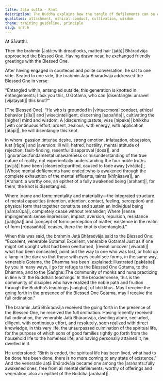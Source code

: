 ```yaml
---
title: Jaṭā sutta - Knot
description: The Buddha explains how the tangle of defilements can be disentangled through the practice of virtue, meditation, and wisdom.
qualities: attachment, ethical conduct, cultivation, wisdom
theme: training guideline, principle
slug: sn7.6
---
```


At Sāvatthi.

Then the brahmin |Jaṭā::with dreadlocks, matted hair [jaṭā]| Bhāradvāja approached the Blessed One. Having drawn near, he exchanged friendly greetings with the Blessed One.

After having engaged in courteous and polite conversation, he sat to one side. Seated to one side, the brahmin Jaṭā Bhāradvāja addressed the Blessed One in verse:

“Entangled within, entangled outside,
this generation is knotted in entanglements;
I ask you this, O Gotama,
who can |disentangle::unravel [vijaṭayati]| this knot?”

[The Blessed One]: “He who is grounded in |virtue::moral conduct, ethical behavior [sīla]| and |wise::intelligent, discerning [sapañña]|,
cultivating the [higher] mind and wisdom;
A |discerning::astute, wise [nipaka]| bhikkhu |with continuous effort::ardent, zealous, with energy, with application [ātāpī]|,
he will disentangle this knot.

In whom |passion::intense desire, strong emotion, infatuation, obsession, lust [rāga]| and |aversion::ill will, hatred, hostility, mental attitude of rejection, fault-finding, resentful disapproval [dosa]|,
and |ignorance::fundamental unawareness or misunderstanding of the true nature of reality, not experientially understanding the four noble truths [avijjā]| have been |cleansed::purified, caused to fade away [virājita]|;
|Whose mental defilements have ended::who is awakened through the complete exhaustion of the mental effluents, taints [khīṇāsava]|, an |Arahant::a worthy one, an epithet of a fully awakened being [arahant]|,
for them, the knot is disentangled.

Where |name and form::mentality and materiality—the integrated structure of mental capacities (intention, attention, contact, feeling, perception) and physical form that together constitute and sustain an individual being [nāmarūpa]|,
completely cease without remainder;
Where |sense impingement::sense impression, impact, aversion, repulsion, resistance [paṭigha]| and |concept of form::perception of matter, existence in the realm of form [rūpasaññā]| ceases,
there the knot is disentangled.”

When this was said, the brahmin Jaṭā Bhāradvāja said to the Blessed One: "Excellent, venerable Gotama! Excellent, venerable Gotama! Just as if one might set upright what had been overturned, |reveal::uncover [vivarati]| what had been concealed, point out the way to one who was lost, or hold up a lamp in the dark so that those with eyes could see forms, in the same way, venerable Gotama, the Dhamma has been |explained::illustrated [pakāsita]| by you in many ways. I go for refuge to the Blessed One Gotama, to the Dhamma, and to the |Saṅgha::The community of monks and nuns practicing in line with the Buddha’s teachings. In the broader sense, this is the community of disciples who have realized the noble path and fruition through the Buddha’s teachings [saṅgha]| of bhikkhus. May I receive the going forth in the presence of the Blessed One Gotama, may I receive the full ordination."

The brahmin Jaṭā Bhāradvāja received the going forth in the presence of the Blessed One, he received the full ordination. Having recently received full ordination, the venerable Jaṭā Bhāradvāja, dwelling alone, secluded, diligent, with continuous effort, and resolutely, soon realized with direct knowledge, in this very life, the unsurpassed culmination of the spiritual life, for the purpose of which sons of good families rightly go forth from the household life to the homeless life, and having personally attained it, he dwelled in it.

He understood: "Birth is ended, the spiritual life has been lived, what had to be done has been done, there is no more coming to any state of existence." And the venerable Jaṭā Bhāradvāja became one among the |arahants::fully awakened ones, free from all mental defilements; worthy of offerings and veneration; also an epithet of the Buddha [arahant]|.